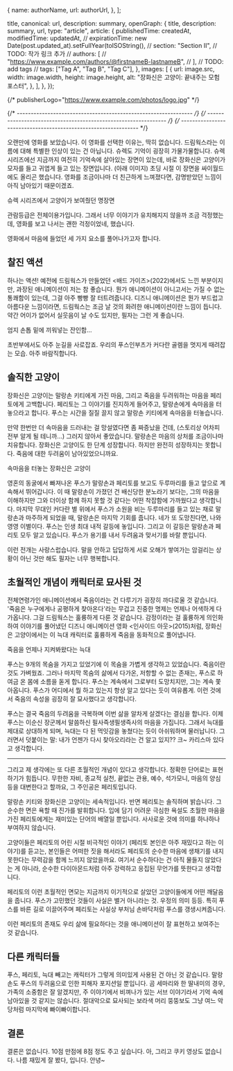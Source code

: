 


  {
    name: authorName,
    url: authorUrl,
  },
];



  title,
  canonical: url,
  description: summary,
  openGraph: {
    title,
    description: summary,
    url,
    type: "article",
    article: {
      publishedTime: createdAt,
      modifiedTime: updatedAt,
      // expirationTime: new Date(post.updated_at).setFullYear(toISOString(),
      // section: "Section II",
      // TODO: 작가 링크 추가
      // authors: [
      //   "https://www.example.com/authors/@firstnameB-lastnameB",
      // ],
      // TODO: add tags
      // tags: ["Tag A", "Tag B", "Tag C"],
    },
    images: [
      {
        url: image.src,
        width: image.width,
        height: image.height,
        alt: "장화신은 고양이: 끝내주는 모험 포스터",
      },
    ],
  },
});

<ArticleJsonLd
  useAppDir
  url={url}
  title={title}
  images={[image.src]}
  authorName={authors}
  datePublished={createdAt}
  dateModified={updatedAt}
  publisherName={authorName}
  description={summary}
  isAccessibleForFree
/>

{/* publisherLogo="https://www.example.com/photos/logo.jpg" */}

{/* --------------------------------------------------------------- */}
{/* --------------------------------------------------------------- */}
{/* --------------------------------------------------------------- */}

<ArticleHeader title={title} updatedAt={updatedAt} />

<ArticleImage
  img={puss0}
  alt="장화신은 고양이: 끝내주는 모험 포스터"
  caption="장화신은 고양이: 끝내주는 모험 포스터"
/>

오랜만에 영화를 보았습니다. 이 영화를 선택한 이유는, 딱히 없습니다. 드림웍스라는 이름에 대해 특별한 인상이 있는 건 아닙니다. 슈렉도 기억이 굉장히 가물가물합니다. 슈렉 시리즈에선 지금까지 여전히 기억속에 살아있는 장면이 있는데, 바로 장화신은 고양이가 모자를 들고 귀엽게 들고 있는 장면입니다. (아래 이미지) 초딩 시절 이 장면을 싸이월드에도 올리곤 했습니다. 영화를 조금이나마 더 친근하게 느껴졌다면, 감명받았던 느낌이 아직 남아있기 때문이겠죠.

<ArticleImage
  img={puss1}
  alt="슈렉 시리즈에서 고양이가 보여줬던 명장면"
  caption="슈렉 시리즈에서 고양이가 보여줬던 명장면"
/>

슈렉 시리즈에서 고양이가 보여줬던 명장면

관람등급은 전체이용가입니다. 그래서 너무 이야기가 유치해지지 않을까 조금 걱정했는데, 영화를 보고 나서는 괜한 걱정이었네, 했습니다.

영화에서 마음에 들었던 세 가지 요소를 풀어나가고자 합니다.

## 찰진 액션

하나는 액션! 예전에 드림웍스가 만들었던 \<배드 가이즈>(2022)에서도 느낀 부분이지만, 과장된 애니메이션이 저는 참 좋습니다. 뭔가 애니메이션이 아니고서는 가질 수 없는 통쾌함이 있는데, 그걸 아주 빵빵 잘 터트려줍니다. 디즈니 애니메이션은 뭔가 부드럽고 아름다운 느낌이라면, 드림웍스는 조금 날 것의 화려한 애니메이션이란 느낌이 듭니다. 약간 어이가 없어서 실웃음이 날 수도 있지만, 필자는 그런 게 좋습니다.

<ArticleImage
  img={puss2}
  alt="엄지 손톱 밑에 끼워넣는 잔인함..."
  caption="엄지 손톱 밑에 끼워넣는 잔인함..."
/>

엄지 손톱 밑에 끼워넣는 잔인함...

초반부에서도 아주 눈길을 사로잡죠. 우리의 푸스인부츠가 커다란 골렘을 멋지게 때려잡는 모습. 아주 바람직합니다.

## 솔직한 고양이

장화신은 고양이는 말랑손 키티에게 가진 마음, 그리고 죽음을 두려워하는 마음을 페리토에게 고백합니다. 페리토는 그 이야기를 진지하게 들어주고, 말랑손에게 속마음을 터놓으라고 합니다. 푸스는 시간을 질질 끌지 않고 말랑손 키티에게 속마음을 터놓습니다.

만약 한번만 더 속마음을 드러내는 걸 망설였다면 좀 짜증났을 건데, (스토리상 어차피 전부 알게 될 테니까...) 그러지 않아서 좋았습니다. 말랑손은 마음의 상처를 조금이나마 치유합니다. 장화신은 고양이도 한 단계 성장합니다. 하지만 완전히 성장하지는 못합니다. 죽음에 대한 두려움이 남아있었으니까요.

<ArticleImage
  img={puss3}
  alt="속마음을 터놓는 장화신은 고양이"
  caption="속마음을 터놓는 장화신은 고양이"
/>

속마음을 터놓는 장화신은 고양이

영혼의 동굴에서 빠져나온 푸스가 말랑손과 페리토를 보고도 두루마리를 들고 앞으로 계속해서 뛰어갑니다. 이 때 말랑손이 가졌던 건 배신당한 분노라기 보다는, 그의 마음을 이해하지만 그와 더이상 함께 하지 못할 것 같다는 어떤 착잡함에 가까웠다고 생각합니다. 마지막 무대인 커다란 별 위에서 푸스가 소원을 비는 두루마리를 들고 있는 채로 말랑손과 마주하게 되었을 때, 말랑손은 마지막 기회를 줍니다. 네가 또 도망친다면, 나와 영영 이별이다. 푸스는 인생 최대 내적 갈등에 놓입니다. 그리고 이 갈등은 말랑손과 페리토 모두 알고 있습니다. 푸스가 용기를 내서 두려움과 맞서기를 바랄 뿐입니다.

이런 전개는 사랑스럽습니다. 말을 안하고 답답하게 서로 오해가 쌓여가는 암걸리는 상황이 아닌 것만 해도 필자는 너무 행복합니다.

## 초월적인 개념이 캐릭터로 묘사된 것

전체연령가인 애니메이션에서 죽음이라는 건 다루기가 굉장히 까다로울 것 같습니다. '죽음은 누구에게나 공평하게 찾아온다'라는 무겁고 진중한 명제는 언제나 어색하게 다가옵니다. 그걸 드림웍스는 훌륭하게 다룬 것 같습니다. 감정이라는 걸 훌륭하게 의인화하여 이야기를 풀어냈던 디즈니 애니메이션 영화 \<인사이드 아웃>(2015)처럼, 장화신은 고양이에서는 이 늑대 캐릭터로 훌륭하게 죽음을 동화적으로 풀어냅니다.

<ArticleImage
  img={puss4}
  alt="죽음을 언제나 지켜봐왔다는 늑대"
  caption="죽음을 언제나 지켜봐왔다는 늑대"
/>

죽음을 언제나 지켜봐왔다는 늑대

푸스는 9개의 목숨을 가지고 있었기에 이 목숨을 가볍게 생각하고 있었습니다. 죽음이란 것도 가벼웠죠. 그러나 마지막 목숨의 삶에서 다가온, 저항할 수 없는 존재는, 푸스로 하여금 온 몸에 소름을 돋게 합니다. 푸스는 계속에서 그로부터 도망치지만, 그는 계속 쫓아옵니다. 푸스가 어디에서 뭘 하고 있는지 항상 알고 있다는 듯이 여유롭게. 이런 것에서 죽음의 속성을 굉장히 잘 묘사했다고 생각합니다.

푸스는 결국 죽음의 두려움을 극복하며 이번 삶을 알차게 살겠다는 결심을 합니다. 이제 푸스는 이순신 장군께서 말씀하신 필사즉생필생즉사의 마음을 가집니다. 그래서 늑대를 제대로 상대하게 되며, 늑대는 다 된 먹잇감을 놓쳤다는 듯이 아쉬워하며 물러납니다. 그러면서 덧붙이는 말: 내가 언젠가 다시 찾아오리라는 건 알고 있지?? 크~ 카리스마 있다고 생각합니다.

---

그리고 제 생각에는 또 다른 초월적인 개념이 있다고 생각합니다. 정확한 단어로는 표현하기가 힘듭니다. 무한한 자비, 종교적 실천, 끝없는 관용, 예수, 석가모니, 마음의 양심 등을 대변한다고 할까요, 그 주인공은 페리토입니다.

<ArticleImage img={puss5} alt="밝은 페리토" caption="밝은 페리토" />

말랑손 키티와 장화신은 고양이는 세속적입니다. 반면 페리토는 솔직하며 밝습니다. 그 순수한 면은 욕할 때 진가를 발휘합니다. 입에 담기 어려운 극심한 욕설도 초월한 마음을 가진 페리토에게는 재미있는 단어의 배열일 뿐입니다. 사사로운 것에 의미를 하나하나 부여하지 않습니다.

고양이들은 페리토의 어린 시절 비극적인 이야기 (페리토 본인은 아주 재밌다고 하는 이야기)를 듣고는, 본인들은 어떠한 짓을 해서라도 페리토의 순수한 마음에 생채기를 내지 못한다는 무력감을 함께 느끼지 않았을까요. 여기서 순수하다는 건 아직 물들지 않았다는 게 아니라, 순수한 다이아몬드처럼 아주 강력하고 응집된 무언가를 뜻한다고 생각합니다.

페리토의 이런 초월적인 면모는 지금까지 이기적으로 살았던 고양이들에게 어떤 깨달음을 줍니다. 푸스가 고민했던 것들이 사실은 별거 아니라는 것. 우정의 의미 등등. 특히 푸스를 바른 길로 이끌어주며 페리토는 사실상 부처님 손바닥처럼 푸스를 갱생시켜줍니다.

이런 페리토의 존재도 우리 삶에 필요하다는 것을 애니메이션이 잘 표현하고 보여주는 것 같습니다.

## 다른 캐릭터들

푸스, 페리토, 늑대 빼고는 캐릭터가 그렇게 의미있게 사용된 건 아닌 것 같습니다. 말랑손도 푸스의 두려움으로 인한 피해자 포지션일 뿐입니다. 곰 세마리와 한 딸내미의 경우, 가족의 소중함은 잘 알겠지만, 주 이야기에서 비껴나가 있는 서브 이야기라서 기억 속에 남아있을 것 같지는 않습니다. 절대악으로 묘사되는 보라색 머리 뚱뚱보도 그냥 여느 악당처럼 마지막에 빠이빠이합니다.

## 결론

결론은 없습니다. 10점 만점에 8점 정도 주고 싶습니다. 아, 그리고 쿠키 영상도 없습니다. 나름 재밌게 잘 봤다, 입니다. 안녕~
